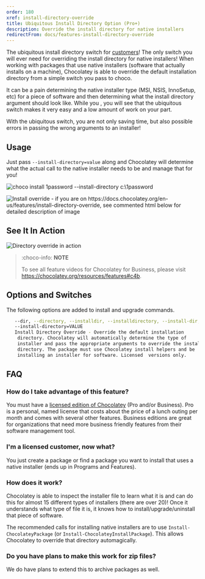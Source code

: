 ```yaml
---
order: 180
xref: install-directory-override
title: Ubiquitous Install Directory Option (Pro+)
description: Override the install directory for native installers
redirectFrom: docs/features-install-directory-override
---
```


The ubiquitous install directory switch for [customers](https://chocolatey.org/pricing)! The only switch you will ever need for overriding the install directory for native installers! When working with packages that use native installers (software that actually installs on a machine), Chocolatey is able to override the default installation directory from a simple switch you pass to choco.

It can be a pain determining the native installer type (MSI, NSIS, InnoSetup, etc) for a piece of software and then determining what the install directory argument should look like. While you <Xref title="can change the installation directory without this switch even in Chocolatey open source" value="getting-started" anchor="overriding-default-install-directory" />, you will see that the ubiquitous switch makes it very easy and a low amount of work on your part.

With the ubiquitous switch, you are not only saving time, but also possible errors in passing the wrong arguments to an installer!

## Usage

Just pass `--install-directory=value` along and Chocolatey will determine what the actual call to the native installer needs to be and manage that for you!

![choco install 1password --install-directory c:\1password](/images/chocopro_features_installdirectory.png)

![Install override - if you are on https://docs.chocolatey.org/en-us/features/install-directory-override, see commented html below for detailed description of image](/images/features/features_override_install_directory.png)

<!--
Text in the image above:

Override Install Directory - One Switch, All Installers

- There are over 20 different installer formats for Windows, all with different install directory switches.
- Chocolatey for Business (and Pro) can override the installation directory for compatible installer types automatically.
- Save countless hours determining installers, their switches and the correct way to pass those switches.

The image shows installing 1password with Chocolatey for Business. The command passed is `choco install 1password --source . -y --dir c:\1password`, then shows that Chocolatey automatically determines the installer requires `/DIR="c:\1password"` and installs it to the proper location.
-->

## See It In Action

![Directory override in action](/images/gifs/chocopro_features_installdirectory.gif)

> :choco-info: **NOTE**
>
> To see all feature videos for Chocolatey for Business, please visit https://chocolatey.org/resources/features#c4b.

## Options and Switches

The following options are added to install and upgrade commands.

~~~sh
   --dir, --directory, --installdir, --installdirectory, --install-dir,
   --install-directory=VALUE
   Install Directory Override - Override the default installation
    directory. Chocolatey will automatically determine the type of
    installer and pass the appropriate arguments to override the install
    directory. The package must use Chocolatey install helpers and be
    installing an installer for software. Licensed  versions only.
~~~

## FAQ

### How do I take advantage of this feature?

You must have a [licensed edition of Chocolatey](https://chocolatey.org/pricing) (Pro and/or Business). Pro is a personal, named license that costs about the price of a lunch outing per month and comes with several other features. Business editions are great for organizations that need more business friendly features from their software management tool.

### I'm a licensed customer, now what?

You just create a package or find a package you want to install that uses a native installer (ends up in Programs and Features).

### How does it work?

Chocolatey is able to inspect the installer file to learn what it is and can do this for almost 15 different types of installers (there are over 20)! Once it understands what type of file it is, it knows how to install/upgrade/uninstall that piece of software.

The recommended calls for installing native installers are to use `Install-ChocolateyPackage` (or `Install-ChocolateyInstallPackage`). This allows Chocolatey to override that directory automagically.

### Do you have plans to make this work for zip files?

We do have plans to extend this to archive packages as well.
